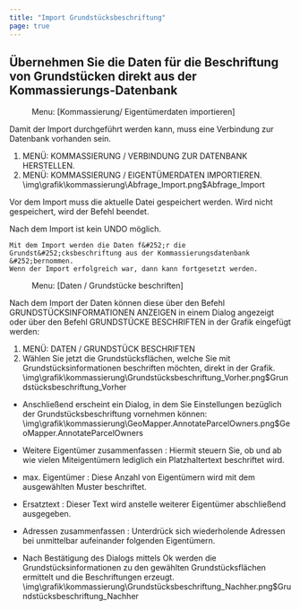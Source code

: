 ```yaml
---
title: "Import Grundstücksbeschriftung"
page: true
---
```

## &#220;bernehmen Sie die Daten f&#252;r die Beschriftung von Grundst&#252;cken direkt aus der Kommassierungs-Datenbank
<GeoMapper> <Menu> Menu: [Kommassierung/ Eigentümerdaten importieren] </Menu> 


<Success>
 Damit der Import durchgef&#252;hrt werden kann, muss eine Verbindung zur Datenbank vorhanden sein.  
</Success>



1. <Bold>  MEN&#220;: KOMMASSIERUNG / VERBINDUNG ZUR DATENBANK HERSTELLEN. </Bold> 
2. <Bold> MEN&#220;: KOMMASSIERUNG / EIGENT&#220;MERDATEN IMPORTIEREN. </Bold><Image>\img\grafik\kommassierung\Abfrage_Import.png$Abfrage_Import</Image>


Vor dem Import muss die aktuelle Datei gespeichert werden. Wird nicht gespeichert, wird der Befehl beendet.

<Success>
 Nach dem Import ist kein UNDO m&#246;glich. 
</Success>



```
Mit dem Import werden die Daten f&#252;r die Grundst&#252;cksbeschriftung aus der Kommassierungsdatenbank &#252;bernommen.
Wenn der Import erfolgreich war, dann kann fortgesetzt werden.
```


 <Menu> Menu: [Daten / Grundstücke beschriften] </Menu> 



Nach dem Import der Daten k&#246;nnen diese &#252;ber den Befehl GRUNDST&#220;CKSINFORMATIONEN ANZEIGEN in einem Dialog angezeigt oder &#252;ber den Befehl GRUNDST&#220;CKE BESCHRIFTEN in der Grafik eingef&#252;gt werden:


1. <Bold> MEN&#220;: DATEN / GRUNDST&#220;CK BESCHRIFTEN </Bold> 
2. W&#228;hlen Sie jetzt die Grundst&#252;cksfl&#228;chen, welche Sie mit Grundst&#252;cksinformationen beschriften m&#246;chten, direkt in der Grafik.<Image>\img\grafik\kommassierung\Grundstücksbeschriftung_Vorher.png$Grundstücksbeschriftung_Vorher</Image>



- Anschlie&#223;end erscheint ein Dialog, in dem Sie Einstellungen bez&#252;glich der Grundst&#252;cksbeschriftung vornehmen k&#246;nnen:<Image>\img\grafik\kommassierung\GeoMapper.AnnotateParcelOwners.png$GeoMapper.AnnotateParcelOwners</Image>



<Success>

- <Bold> Weitere Eigent&#252;mer zusammenfassen </Bold> : Hiermit steuern Sie, ob und ab wie vielen Miteigent&#252;mern lediglich ein Platzhaltertext beschriftet wird.


- <Bold> max. Eigent&#252;mer </Bold> : Diese Anzahl von Eigent&#252;mern wird mit dem ausgew&#228;hlten Muster beschriftet.


- <Bold> Ersatztext </Bold> : Dieser Text wird anstelle weiterer Eigent&#252;mer abschlie&#223;end ausgegeben.


- <Bold> Adressen zusammenfassen </Bold> : Unterdr&#252;ck sich wiederholende Adressen bei unmittelbar aufeinander folgenden Eigent&#252;mern.




</Success>


- Nach Best&#228;tigung des Dialogs mittels <Border>  Ok  </Border>  werden die Grundst&#252;cksinformationen zu den gew&#228;hlten Grundst&#252;cksfl&#228;chen ermittelt und die Beschriftungen erzeugt.<Image>\img\grafik\kommassierung\Grundstücksbeschriftung_Nachher.png$Grundstücksbeschriftung_Nachher</Image>


</GeoMapper>

